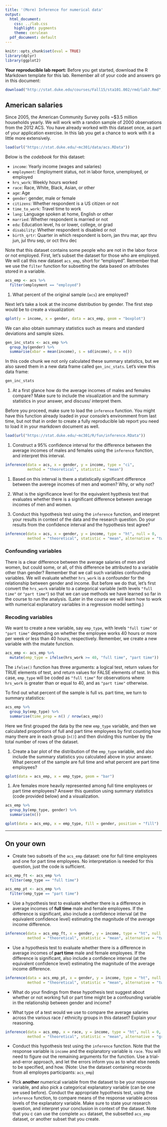 ```yaml
---
title: '(More) Inference for numerical data'
output:
  html_document:
    css: ../lab.css
    highlight: pygments
    theme: cerulean
  pdf_document: default
---
```


```r
knitr::opts_chunk$set(eval = TRUE)
library(dplyr)
library(ggplot2)
```

<div id="template">
**Your reproducible lab report:** Before you get started, download the R Markdown 
template for this lab. Remember all of your code and answers go in this document:
```r
download("http://stat.duke.edu/courses/Fall15/sta101.002/rmd/lab7.Rmd", destfile = "lab7.Rmd")
```
</div>

## American salaries

Since 2005, the American Community Survey polls ~$3.5 million households yearly. We will work 
with a randon sample of 2000 observations from the 2012 ACS. You have already worked with this 
dataset once, as part of your application exercise. In this lab you get a chance to work with 
it a little more extensively.

```r
load(url("https://stat.duke.edu/~mc301/data/acs.RData"))
```

Below is the *codebook* for this dataset:

* `income`: Yearly income (wages and salaries)
* `employment`: Employment status, not in labor force, unemployed, or employed
* `hrs_work`: Weekly hours worked
* `race`: Race, White, Black, Asian, or other
* `age`: Age
* `gender`: gender, male or female
* `citizens`: Whether respondent is a US citizen or not
* `time_to_work`: Travel time to work
* `lang`: Language spoken at home, English or other
* `married`: Whether respondent is married or not
* `edu`: Education level, hs or lower, college, or grad
* `disability`: Whether respondent is disabled or not
* `birth_qrtr`: Quarter in which respondent is born, jan thru mar, apr thru jun, jul thru sep, or oct thru dec

Note that this dataset contains some people who are not in the labor force or not employed. 
First, let's subset the dataset for those who are employed. We will call this new dataset 
`acs_emp`, short for "employed". Remember that we use the `filter` function for subsetting
the data based on attributes stored in a variable.

```r
acs_emp <- acs %>%
  filter(employment == "employed")
```

1.  What percent of the original sample (`acs`) are employed?

Next let's take a look at the income distribution by gender. The first step would be to
create a visualization:

```r
qplot(y = income, x = gender, data = acs_emp, geom = "boxplot")
```

We can also obtain summary statistics such as means and standard deviations and sample sizes.

```r
gen_inc_stats <- acs_emp %>%
  group_by(gender) %>%
  summarise(xbar = mean(income), s = sd(income), n = n())
```

In this code chunk we not only calculated these summary statistics, but we also saved them in
a new data frame called `gen_inc_stats`. Let's view this data frame:

```r
gen_inc_stats
```

1.  At a first glance how do the average incomes of males and females compare? Make sure
    to include the visualization and the summary statistics in your answer, and discuss/
    interpret them.

Before you proceed, make sure to load the `inference` function. You might have this function
already loaded in your console's enviromment from last time, but not that in order to create a 
fully reproducible lab report you need to load it in your markdown document as well.

```r
load(url("https://stat.duke.edu/~mc301/R/fun/inference.RData"))
```
    
1.  Construct a 95\% confidence interval for the difference between the average incomes of 
    males and females using the `inference` function, and interpret this
    interval. 
    
```r
inference(data = acs, x = gender, y = income, type = "ci",
          method = "theoretical", statistic = "mean")
```
    
1.  Based on this interval is there a statistically significant difference between the 
    averege incomes of men and women? Why, or why not?
    
1.  What is the significance level for the equivalent hypthesis test that evaluates whether 
    there is a significant difference between average incomes of men and women.

1.  Conduct this hypothesis test using the `inference` function, and interpret your results 
    in context of the data and the research question. Do your results from the
    confidence interval and the hypothesis test agree?
    
```r
inference(data = acs, x = gender, y = income, type = "ht", null = 0,
          method = "theoretical", statistic = "mean", alternative = "twosided")
```

### Confounding variables

There is a clear difference between the average salaries of men and women, but could some,
or all, of this difference be attributed to a variable other than gender? Remember that we 
call such variables confounding variables. We will evaluate whether `hrs_work` is a 
confounder for the relationship between gender and income. But before we do that, let's
first convert the `hrs_work` variable to a categorical variable (with levels `"full time"`
or `"part time"`) so that we can use methods we have learned so far in the course to run
the analysis. (Later in the course we will learn how to work with numerical explanatory
variables in a regression model setting.)

### Recoding variables

We want to create a new variable, say `emp_type`, with levels `"full time"` or `"part time"` 
depending on whether the employee works 40 hours or more per week or less than 40 hours,
respectively. Remember, we create a new variable with the mutate function.

```r
acs_emp <- acs_emp %>%
  mutate(emp_type = ifelse(hrs_work >= 40, "full time", "part time"))
```

The `ifelse()` function has three arguments: a logical test, return values for TRUE elements
of test, and return values for FALSE elements of test. In this case, `emp_type` will be coded 
as `"full time"` for observations where `hrs_work` is greater than or equal to 40, and as 
`"part time"` otherwise.

To find out what percent of the sample is full vs. part time, we turn to summary statistics:

```r
acs_emp %>%
  group_by(emp_type) %>%
  summarise(time_prop = n() / nrow(acs_emp))
```

Here we first grouped the data by the new `emp_type` variable, and then we calculated 
proportions of full and part time employees by first counting how many there are in each group 
(`n()`) and then dividing this number by the total number of rows of the dataset.

1.  Create a bar plot of the distribution of the `emp_type` variable, and also include the
    summary statistics you calculated above in your answer. What percent of the sample
    are full time and what percent are part time employees?
    
```r
qplot(data = acs_emp, x = emp_type, geom = "bar")
```


1.  Are females more heavily represented among full time employees or part time employees?
    Answer this question using summary statistics (code provided below) and a visualization.

```r
acs_emp %>%
  group_by(emp_type, gender) %>%
  summarise(n())
```

```r
qplot(data = acs_emp, x = emp_type, fill = gender, position = "fill")
```


* * *

## On your own
<div class="oyo">

-   Create two subsets of the `acs_emp` dataset: one for full time employees and one 
    for part time employees. No interpretation is needed for this question, 
    just the code is sufficient.
    
```r
acs_emp_ft <- acs_emp %>%
  filter(emp_type == "full time")

acs_emp_pt <- acs_emp %>%
  filter(emp_type == "part time")
```

-   Use a hypothesis test to evaluate whether there is a difference in average 
    incomes of **full time** male and female employees. If the difference is 
    significant, also include a confidence interval (at the equivalent confidence 
    level) estimating the magnitude of the average income difference.
    
```r
inference(data = acs_emp_ft, x = gender, y = income, type = "ht", null = 0,
          method = "theoretical", statistic = "mean", alternative = "twosided")
```
    
-   Use a hypothesis test to evaluate whether there is a difference in average incomes
    of **part time** male and female employees. If the difference is significant,
    also include a confidence interval (at the equivalent confidence level) estimating
    the magnitude of the average income difference.
    
```r
inference(data = acs_emp_pt, x = gender, y = income, type = "ht", null = 0,
          method = "theoretical", statistic = "mean", alternative = "twosided")
```
    
-   What do your findings from these hypothesis test suggest about whether or not working
    full or part time might be a confounding variable in the relationship between
    gender and income?
    
-   What type of a test would we use to compare the average salaries across the various 
    race / ethnicity groups in this dataset? Explain your reasoning.
    
```r
inference(data = acs_emp, x = race, y = income, type = "ht", null = 0,
          method = "theoretical", statistic = "mean", alternative = "greater")
```
    

-   Conduct this hypothesis test using the `inference` function. Note that the response
    variable is `income` and the explanatory variable is `race`. You will need to figure out 
    the remaining arguments for the function. Use a trial-and-error approach, and let the 
    errors inform you as to what else needs to be specified, and how. (Note: Use the dataset
    containing records from all employes participants: `acs_emp`)

-   Pick **another** numerical variable from the dataset to be your response variable, and 
    also pick a categorical explanatory variable (can be one we used before). Conduct the
    appropriate hypothesis test, using the `inference` function, to compare means of the
    response variable across levels of the explanatory variable. Make sure to state your 
    research question, and interpret your conclusion in context of the dataset. Note that you c
    can use the complete `acs` dataset, the subsetted `acs_emp` dataset, or another subset that     you create.
</div>